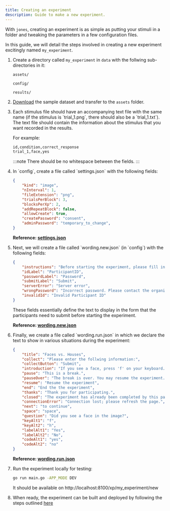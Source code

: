 ```yaml
---
title: Creating an experiment
description: Guide to make a new experiment.
---
```



With `jones`, creating an experiment is as simple as putting your stimuli in a folder and tweaking the parameters in a few configuration files.

In this guide, we will detail the steps involved in creating a new experiment excitingly named `my_experiment`.

<Steps>

1. Create a directory called `my_experiment` in `data` with the follwing sub-directories in it:

    `assets/`

    `config/`

    `results/`

2. [Download](../../dataset.zip) the sample dataset and transfer to the `assets` folder.

3.  <div>
    Each stimulus file should have an accompanying text file with the same name (if the stimulus is `trial_1.png`, there should also be a `trial_1.txt`). The text file should contain the information about the stimulus that you want recorded in the results.
    
    For example: 

    ```txt title="trial_1.txt"
    id,condition,correct_response
    trial_1,face,yes
    ```

    :::note
    There should be no whitespace between the fields.
    :::

    </div>

4.  <div>
    In `config`, create a file called `settings.json` with the following fields:

    ```json title="settings.json"
    {
        "kind": "image",
        "nInterval": 1,
        "fileExtension": "png",
        "trialsPerBlock": 3,
        "blocksPerXp": 2,
        "addRepeatBlock": false,
        "allowCreate": true,
        "createPassword": "consent",
        "adminPassword": "temporary_to_change",
    }
    ```
    </div>

    **Reference: [settings.json](/reference/settings/)**

5. <div>
    Next, we will create a file called `wording.new.json` (in `config`) with the following fields:

    ```json title="wording.new.json"
    {
        "instructions": "Before starting the experiment, please fill in the follwing details:",
        "idLabel": "ParticipantID",
        "passwordLabel": "Password",
        "submitLabel": "Submit",
        "serverError": "Server error",
        "wrongPassword": "Incorrect password. Please contact the organizer of this study.",
        "invalidId": "Invalid Participant ID"
    }
    ```
    </div>

    These fields essentially define the text to display in the form that the participants need to submit before starting the experiment.
    
    **Reference: [wording.new.json](/reference/wordingnew/)**

6. <div>
    Finally, we create a file called `wording.run.json` in which we declare the text to show in various situations during the experiment:

    ```json title="wording.run.json"
    {
        "title": "Faces vs. Houses",
        "collect": "Please enter the follwing information:",
        "collectButton": "Submit",
        "introduction": "If you see a face, press 'f' on your keyboard. But if you see a house, press 'h'.",
        "pause": "This is a break.",
        "pauseOver": "The break is over. You may resume the experiment.",
        "resume": "Resume the experiment",
        "end": "End the the experiment",
        "thanks": "Thank you for participating.",
        "closed": "The experiment has already been completed by this participant.",
        "connectionError": "Connection lost; please refresh the page.",
        "next": "to continue",
        "space": "space",
        "question": "Did you see a face in the image?",
        "keyAlt1": "f",
        "keyAlt2": "h",
        "labelAlt1": "Yes",
        "labelAlt2": "No",
        "codeAlt1": "yes",
        "codeAlt2": "no"
    }
    ```
    </div>
    
    **Reference: [wording.run.json](/reference/wordingrun/)**

7.  <div>
    Run the experiment locally for testing:

    ```sh
    go run main.go -APP_MODE DEV
    ```

    It should be available on http://localhost:8100/xp/my_experiment/new
    </div>

8. When ready, the experiment can be built and deployed by following the steps outlined [here](/deploy)

</Steps>